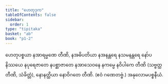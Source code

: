 ```yaml
---
title: "ဟေတုဒုက"
tableOfContents: false
sidebar:
  order: 1
type: "tipitaka"
basket: "ab"
book: "p1-2"
---
```



<DynamicBreadcrumb />

<Division number="44" book="p1-2" e="ch" v="37" p="433">

<Paragraph number="2755" book="p1-2">
ဟေတုပစ္စယာ နအာရမ္မဏေ တီဏိ, နအဓိပတိယာ နအနန္တရေ နသမနန္တရေ နော်ပနိဿယေ နပုရေဇာတေ နပစ္ဆာဇာတေ နအာသေဝနေ နကမ္မေ နဝိပါကေ တီဏိ (သဗ္ဗတ္ထ တီဏိ, သံခိတ္တံ), နောနတ္ထိယာ နောဝိဂတေ တီဏိ. (ဧဝံ ဂဏေတဗ္ဗံ.)

</Paragraph>
</Division>

<Paragraph number="2756" type="center" book="p1-2">
အနုလောမပစ္စနီယံ.
</Paragraph>